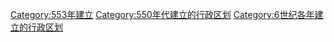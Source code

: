 [[Category:553年建立|Category:553年建立]]
[[Category:550年代建立的行政区划|Category:550年代建立的行政区划]]
[[Category:6世纪各年建立的行政区划|Category:6世纪各年建立的行政区划]]